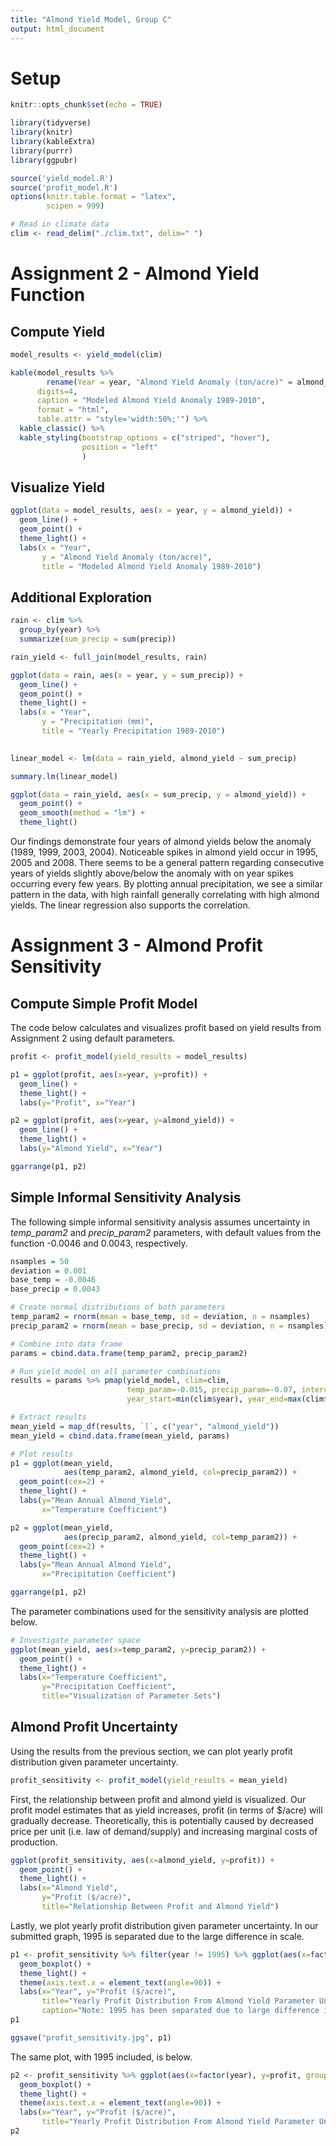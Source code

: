 ```yaml
---
title: "Almond Yield Model, Group C"
output: html_document
---
```


# Setup

```r
knitr::opts_chunk$set(echo = TRUE)

library(tidyverse)
library(knitr)
library(kableExtra)
library(purrr)
library(ggpubr)

source('yield_model.R')
source('profit_model.R')
options(knitr.table.format = "latex",
        scipen = 999) 
```

```r
# Read in climate data
clim <- read_delim("./clim.txt", delim=" ")
```

# Assignment 2 - Almond Yield Function

## Compute Yield

```r
model_results <- yield_model(clim)

kable(model_results %>% 
        rename(Year = year, "Almond Yield Anomaly (ton/acre)" = almond_yield), 
      digits=4,
      caption = "Modeled Almond Yield Anomaly 1989-2010",
      format = "html",
      table.attr = "style='width:50%;'") %>% 
  kable_classic() %>% 
  kable_styling(bootstrap_options = c("striped", "hover"),
                position = "left"
                )
```

## Visualize Yield

```r
ggplot(data = model_results, aes(x = year, y = almond_yield)) +
  geom_line() +
  geom_point() +
  theme_light() +
  labs(x = "Year",
       y = "Almond Yield Anomaly (ton/acre)",
       title = "Modeled Almond Yield Anomaly 1989-2010")
```

## Additional Exploration

```r
rain <- clim %>% 
  group_by(year) %>% 
  summarize(sum_precip = sum(precip))

rain_yield <- full_join(model_results, rain)

ggplot(data = rain, aes(x = year, y = sum_precip)) + 
  geom_line() +
  geom_point() +
  theme_light() +
  labs(x = "Year",
       y = "Precipitation (mm)",
       title = "Yearly Precipitation 1989-2010")
  
```

```r
linear_model <- lm(data = rain_yield, almond_yield ~ sum_precip)

summary.lm(linear_model)

ggplot(data = rain_yield, aes(x = sum_precip, y = almond_yield)) +
  geom_point() +
  geom_smooth(method = "lm") +
  theme_light()
```

Our findings demonstrate four years of almond yields below the anomaly (1989, 1999, 2003, 2004). Noticeable spikes in almond yield occur in 1995, 2005 and 2008. There seems to be a general pattern regarding consecutive years of yields slightly above/below the anomaly with on year spikes occurring every few years. By plotting annual precipitation, we see a similar pattern in the data, with high rainfall generally correlating with high almond yields. The linear regression also supports the correlation.

# Assignment 3 - Almond Profit Sensitivity

## Compute Simple Profit Model

The code below calculates and visualizes profit based on yield results from Assignment 2 using default parameters.

```r
profit <- profit_model(yield_results = model_results)

p1 = ggplot(profit, aes(x=year, y=profit)) +
  geom_line() +
  theme_light() +
  labs(y="Profit", x="Year")

p2 = ggplot(profit, aes(x=year, y=almond_yield)) +
  geom_line() +
  theme_light() +
  labs(y="Almond Yield", x="Year")

ggarrange(p1, p2)
```

## Simple Informal Sensitivity Analysis

The following simple informal sensitivity analysis assumes uncertainty in *temp_param2* and *precip_param2* parameters, with default values from the function -0.0046 and 0.0043, respectively.

```r
nsamples = 50
deviation = 0.001
base_temp = -0.0046
base_precip = 0.0043

# Create normal distributions of both parameters 
temp_param2 = rnorm(mean = base_temp, sd = deviation, n = nsamples)
precip_param2 = rnorm(mean = base_precip, sd = deviation, n = nsamples)

# Combine into data frame
params = cbind.data.frame(temp_param2, precip_param2)

# Run yield model on all parameter combinations
results = params %>% pmap(yield_model, clim=clim,
                          temp_param=-0.015, precip_param=-0.07, intercept=0.28,
                          year_start=min(clim$year), year_end=max(clim$year))

# Extract results
mean_yield = map_df(results, `[`, c("year", "almond_yield"))
mean_yield = cbind.data.frame(mean_yield, params)

# Plot results
p1 = ggplot(mean_yield, 
            aes(temp_param2, almond_yield, col=precip_param2)) +
  geom_point(cex=2) +
  theme_light() +
  labs(y="Mean Annual Almond_Yield", 
       x="Temperature Coefficient")

p2 = ggplot(mean_yield, 
            aes(precip_param2, almond_yield, col=temp_param2)) + 
  geom_point(cex=2) +
  theme_light() +
  labs(y="Mean Annual Almond Yield", 
       x="Precipitation Coefficient")

ggarrange(p1, p2)
```

The parameter combinations used for the sensitivity analysis are plotted below.

```r
# Investigate parameter space
ggplot(mean_yield, aes(x=temp_param2, y=precip_param2)) +
  geom_point() +
  theme_light() +
  labs(x="Temperature Coefficient",
       y="Precipitation Coefficient",
       title="Visualization of Parameter Sets")
```

## Almond Profit Uncertainty

Using the results from the previous section, we can plot yearly profit distribution given parameter uncertainty.

```r
profit_sensitivity <- profit_model(yield_results = mean_yield)
```

First, the relationship between profit and almond yield is visualized. Our profit model estimates that as yield increases, profit (in terms of $/acre) will gradually decrease. Theoretically, this is potentially caused by decreased price per unit (i.e. law of demand/supply) and increasing marginal costs of production.

```r
ggplot(profit_sensitivity, aes(x=almond_yield, y=profit)) +
  geom_point() +
  theme_light() +
  labs(x="Almond Yield", 
       y="Profit ($/acre)",
       title="Relationship Between Profit and Almond Yield")
```

Lastly, we plot yearly profit distribution given parameter uncertainty. In our submitted graph, 1995 is separated due to the large difference in scale.

```r
p1 <- profit_sensitivity %>% filter(year != 1995) %>% ggplot(aes(x=factor(year), y=profit, group=year)) +
  geom_boxplot() +
  theme_light() +
  theme(axis.text.x = element_text(angle=90)) +
  labs(x="Year", y="Profit ($/acre)",
       title="Yearly Profit Distribution From Almond Yield Parameter Uncertainty",
       caption="Note: 1995 has been separated due to large difference in scale.")
p1

ggsave("profit_sensitivity.jpg", p1)
```

The same plot, with 1995 included, is below.

```r
p2 <- profit_sensitivity %>% ggplot(aes(x=factor(year), y=profit, group=year)) +
  geom_boxplot() +
  theme_light() +
  theme(axis.text.x = element_text(angle=90)) +
  labs(x="Year", y="Profit ($/acre)",
       title="Yearly Profit Distribution From Almond Yield Parameter Uncertainty")
p2
```

